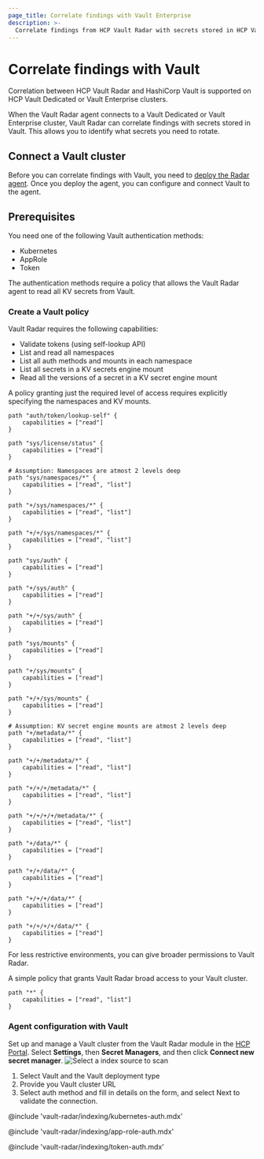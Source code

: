 ```yaml
---
page_title: Correlate findings with Vault Enterprise
description: >-
  Correlate findings from HCP Vault Radar with secrets stored in HCP Vault Dedicated or Vault Enterprise.
---
```


# Correlate findings with Vault

<Highlight title="Vault Enterprise Only">

Correlation between HCP Vault Radar and HashiCorp Vault is supported on HCP
Vault Dedicated or Vault Enterprise clusters.

</Highlight>

When the Vault Radar agent connects to a Vault Dedicated or Vault Enterprise cluster, 
Vault Radar can correlate findings with secrets stored in Vault. This allows you to identify 
what secrets you need to rotate.

## Connect a Vault cluster

Before you can correlate findings with Vault, you need to [deploy the Radar
agent](/hcp/docs/vault-radar/agent/deploy). Once you deploy the agent, you can
configure and connect Vault to the agent.

## Prerequisites

You need one of the following Vault authentication methods:

- Kubernetes
- AppRole
- Token

The authentication methods require a policy that allows the Vault Radar agent to
read all KV secrets from Vault.

### Create a Vault policy

Vault Radar requires the following capabilities:
- Validate tokens (using self-lookup API)
- List and read all namespaces
- List all auth methods and mounts in each namespace
- List all secrets in a KV secrets engine mount
- Read all the versions of a secret in a KV secret engine mount

A policy granting just the required level of access requires explicitly specifying the namespaces and KV mounts.

```hcl
path "auth/token/lookup-self" {
    capabilities = ["read"]
}

path "sys/license/status" {
    capabilities = ["read"]
}

# Assumption: Namespaces are atmost 2 levels deep
path "sys/namespaces/*" {
    capabilities = ["read", "list"]
}

path "+/sys/namespaces/*" {
    capabilities = ["read", "list"]
}

path "+/+/sys/namespaces/*" {
    capabilities = ["read", "list"]
}

path "sys/auth" {
    capabilities = ["read"]
}

path "+/sys/auth" {
    capabilities = ["read"]
}

path "+/+/sys/auth" {
    capabilities = ["read"]
}

path "sys/mounts" {
    capabilities = ["read"]
}

path "+/sys/mounts" {
    capabilities = ["read"]
}

path "+/+/sys/mounts" {
    capabilities = ["read"]
}

# Assumption: KV secret engine mounts are atmost 2 levels deep
path "+/metadata/*" {
    capabilities = ["read", "list"]
}

path "+/+/metadata/*" {
    capabilities = ["read", "list"]
}

path "+/+/+/metadata/*" {
    capabilities = ["read", "list"]
}

path "+/+/+/+/metadata/*" {
    capabilities = ["read", "list"]
}

path "+/data/*" {
    capabilities = ["read"]
}

path "+/+/data/*" {
    capabilities = ["read"]
}

path "+/+/+/data/*" {
    capabilities = ["read"]
}

path "+/+/+/+/data/*" {
    capabilities = ["read"]
}
```

For less restrictive environments, you can give broader permissions to Vault
Radar.

A simple policy that grants Vault Radar broad access to your Vault cluster.

```hcl
path "*" {
    capabilities = ["read", "list"]
}
```

### Agent configuration with Vault

Set up and manage a Vault cluster from the Vault Radar module in the [HCP Portal](https://portal.cloud.hashicorp.com/). Select **Settings**, then **Secret Managers**, and then click **Connect new secret manager**.
![Select a index source to scan](/img/docs/vault-radar/agent/agent-index-source-selection.png)

1. Select Vault and the Vault deployment type
1. Provide you Vault cluster URL
1. Select auth method and fill in details on the form, and select Next to validate the connection.

<Tabs>
<Tab heading="Kubernetes">

@include 'vault-radar/indexing/kubernetes-auth.mdx'

</Tab>
<Tab heading="App Role (push)">

@include 'vault-radar/indexing/app-role-auth.mdx'

</Tab>
<Tab heading="Token">

@include 'vault-radar/indexing/token-auth.mdx'

</Tab>
</Tabs>
